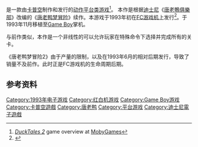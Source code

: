 {{NoteTA
| G1=Games
| G2=Disney
}}

{{vgname|唐老鸭梦冒险2|ja=ダックテイルズ2|en=DuckTales 2|diff=yes}}是一款由[[卡普空|卡普空]]制作和发行的[[平台游戏|动作平台类游戏]]<ref name="mobygames">[http://www.mobygames.com/game/disneys-ducktales-2 ''DuckTales 2''] {{Wayback|url=http://www.mobygames.com/game/disneys-ducktales-2 |date=20200625074022 }} game overview at [[MobyGames|MobyGames]]</ref>。 本作是根据[[迪士尼|迪士尼]]《[[唐老鴨俱樂部|唐老鴨俱樂部]]》改编的《[[唐老鸭梦冒险|唐老鸭梦冒险]]》续作。本游戏于1993年初在[[FC游戏机|FC游戏机]]上发行<ref name="gamefaqs">{{cite web| url = http://www.gamefaqs.com/nes/587254-disneys-ducktales-2/data| title = Release information| publisher = [[GameFAQs|GameFAQs]]| date = | accessdate = 2016-02-19| archive-date = 2017-01-05| archive-url = https://web.archive.org/web/20170105213116/http://www.gamefaqs.com/nes/587254-disneys-ducktales-2/data| dead-url = no}}</ref>。于1993年11月移植至[[Game_Boy|Game Boy]]掌机。

与前作类似，本作是一个非线性的可以允许玩家在特殊命令下选择并完成所有的关卡。

《唐老鸭梦冒险2》由于产量的限制，以及在1993年6月的相对后期发行，导致了销量不及前作。此时正是FC游戏机的生命周期后期。

== 参考资料 ==
{{Reflist}}

{{DEFAULTSORT:Duck Tales 2}}
[[Category:1993年电子游戏|Category:1993年电子游戏]]
[[Category:红白机游戏|Category:红白机游戏]]
[[Category:Game_Boy游戏|Category:Game Boy游戏]]
[[Category:卡普空遊戲|Category:卡普空遊戲]]
[[Category:唐老鸭|Category:唐老鸭]]
[[Category:平台游戏|Category:平台游戏]]
[[Category:迪士尼電子遊戲|Category:迪士尼電子遊戲]]

{{capcom-stub}}
{{platform-videogame-stub}}